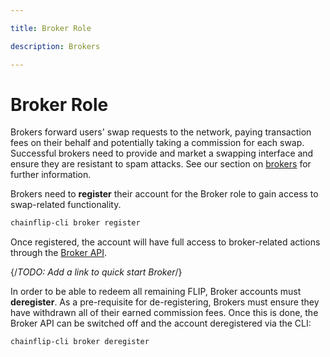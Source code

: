 ```yaml
---

title: Broker Role

description: Brokers

---
```


# Broker Role

Brokers forward users' swap requests to the network, paying transaction fees on their behalf and potentially taking a commission for each swap. Successful brokers need to provide and market a swapping interface and ensure they are resistant to spam attacks. See our section on [brokers](../running-a-broker/introduction) for further information.

Brokers need to **register** their account for the Broker role to gain access to swap-related functionality.

```bash copy
chainflip-cli broker register
```

Once registered, the account will have full access to broker-related actions through the [Broker API](../running-a-broker/broker-api).

{/*TODO: Add a link to quick start Broker*/}

In order to be able to redeem all remaining FLIP, Broker accounts must **deregister**. As a pre-requisite for de-registering, Brokers must ensure they have withdrawn all of their earned commission fees. Once this is done, the Broker API can be switched off and the account deregistered via the CLI:

```bash copy
chainflip-cli broker deregister
```
